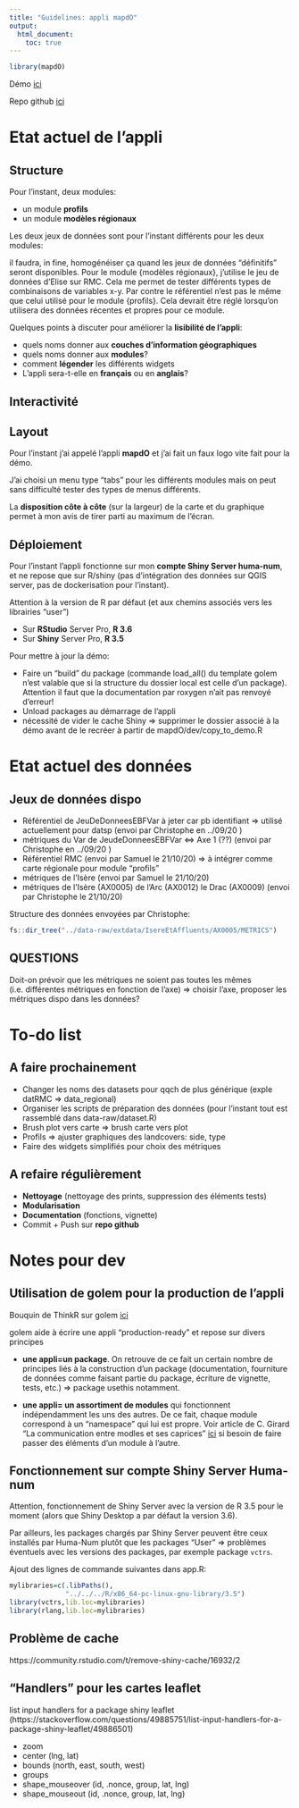 ```yaml
---
title: "Guidelines: appli mapdO"
output: 
  html_document:
    toc: true
---
```



```r
library(mapdO)
```

Démo [ici](https://analytics.huma-num.fr/Lise.Vaudor/mapdO_demo1/)

Repo github [ici](https://github.com/lvaudor/mapdO/)

# Etat actuel de l'appli

## Structure

Pour l'instant, deux modules:

- un module **profils**
- un module **modèles régionaux**

Les deux jeux de données sont pour l'instant différents pour les deux modules:

il faudra, in fine, homogénéiser ça quand les jeux de données "définitifs" seront disponibles. 
Pour le module {modèles régionaux}, j'utilise le jeu de données d'Elise sur RMC.
Cela me permet de tester différents types de combinaisons de variables x-y. 
Par contre le référentiel n'est pas le même que celui utilisé pour le module {profils}. Cela devrait être réglé lorsqu'on utilisera des données récentes et propres pour ce module.

Quelques points à discuter pour améliorer la **lisibilité de l'appli**: 

- quels noms donner aux **couches d'information géographiques**
- quels noms donner aux **modules**?
- comment **légender** les différents widgets
- L'appli sera-t-elle en **français** ou en **anglais**?


## Interactivité

## Layout

Pour l'instant j'ai appelé l'appli **mapdO** et j'ai fait un faux logo vite fait pour la démo.

J'ai choisi un menu type "tabs" pour les différents modules mais on peut sans difficulté tester des types de menus différents.

La **disposition côte à côte** (sur la largeur) de la carte et du graphique permet à mon avis de tirer parti au maximum de l'écran.

## Déploiement

Pour l'instant l'appli fonctionne sur mon **compte Shiny Server huma-num**, et ne repose que sur R/shiny 
(pas d'intégration des données sur QGIS server, pas de dockerisation pour l'instant).

Attention à la version de R par défaut (et aux chemins associés vers les librairies "user")

- Sur **RStudio** Server Pro, **R 3.6**
- Sur **Shiny** Server Pro, **R 3.5**

Pour mettre à jour la démo:

- Faire un "build" du package (commande load_all() du template golem n'est valable que si la structure du dossier local est celle d'un package). Attention il faut que la documentation par roxygen n'ait pas renvoyé d'erreur!
- Unload packages au démarrage de l'appli
- nécessité de vider le cache Shiny => supprimer le dossier associé à la démo avant de le recréer à partir de mapdO/dev/copy_to_demo.R

# Etat actuel des données

## Jeux de données dispo

- Référentiel de JeuDeDonneesEBFVar à jeter car pb identifiant => utilisé actuellement pour datsp (envoi par Christophe en ../09/20 )
- métriques du Var de JeudeDonneesEBFVar <=> Axe 1 (??) (envoi par Christophe en ../09/20 )
- Référentiel RMC (envoi par Samuel le 21/10/20) => à intégrer comme carte régionale pour module "profils"
- métriques de l'Isère (envoi par Samuel le 21/10/20)
- métriques de l'Isère (AX0005) de l'Arc (AX0012) le Drac (AX0009) (envoi par Christophe le 21/10/20)

Structure des données envoyées par Christophe:

```r
fs::dir_tree("../data-raw/extdata/IsereEtAffluents/AX0005/METRICS")
```

## QUESTIONS

Doit-on prévoir que les métriques ne soient pas toutes les mêmes (i.e. différentes métriques en fonction de l'axe) => choisir l'axe, proposer les métriques dispo dans les données?



# To-do list

## A faire prochainement

- Changer les noms des datasets pour qqch de plus générique (exple datRMC => data_regional)
- Organiser les scripts de préparation des données (pour l'instant tout est rassemblé dans data-raw/dataset.R)
- Brush plot vers carte => brush carte vers plot
- Profils => ajuster graphiques des landcovers: side, type
- Faire des widgets simplifiés pour choix des métriques

## A refaire régulièrement

- **Nettoyage** (nettoyage des prints, suppression des éléments tests)
- **Modularisation**
- **Documentation** (fonctions, vignette)
- Commit + Push sur **repo github**

# Notes pour dev

## Utilisation de golem pour la production de l'appli

Bouquin de ThinkR sur golem [ici](https://engineering-shiny.org/)

golem aide à écrire une appli "production-ready" et repose sur divers principes

- **une appli=un package**. On retrouve de ce fait un certain nombre de principes liés à la construction d'un package (documentation, fourniture de données comme faisant partie du package, écriture de vignette, tests, etc.) => package usethis notamment.

- **une appli= un assortiment de modules** qui fonctionnent indépendamment les uns des autres. De ce fait, chaque module correspond à un "namespace" qui lui est propre. Voir article de C. Girard "La communication entre modles et ses caprices" [ici](https://rtask.thinkr.fr/fr/la-communication-entre-modules-et-ses-caprices/) si besoin de faire passer des éléments d'un module à l'autre. 

## Fonctionnement sur compte Shiny Server Huma-num

Attention, fonctionnement de Shiny Server avec la version de R 3.5 pour le moment (alors que Shiny Desktop a par défaut la version 3.6).

Par ailleurs, les packages chargés par Shiny Server peuvent être ceux installés par Huma-Num plutôt que les packages "User" => problèmes éventuels avec les versions des packages, par exemple package `vctrs`. 

Ajout des lignes de commande suivantes dans app.R:

```r
mylibraries=c(.libPaths(),
              "../../../R/x86_64-pc-linux-gnu-library/3.5")
library(vctrs,lib.loc=mylibraries)
library(rlang,lib.loc=mylibraries)
```

## Problème de cache

https://community.rstudio.com/t/remove-shiny-cache/16932/2

## "Handlers" pour les cartes leaflet

list input handlers for a package shiny leaflet (https://stackoverflow.com/questions/49885751/list-input-handlers-for-a-package-shiny-leaflet/49886501)

- zoom
- center (lng, lat)
- bounds (north, east, south, west)
- groups
- shape_mouseover (id, .nonce, group, lat, lng)
- shape_mouseout (id, .nonce, group, lat, lng)